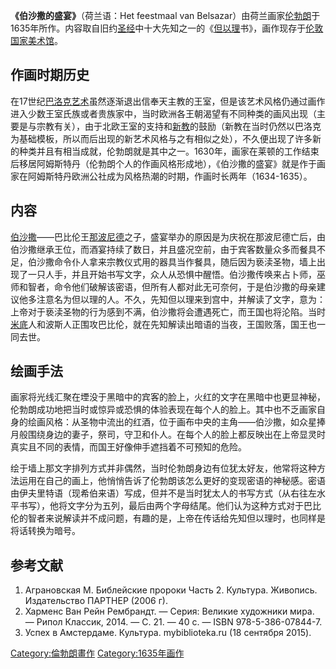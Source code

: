{{copyedit|time=2016-10-08T18:47:38+00:00}}
'''《伯沙撒的盛宴》'''（荷兰语：Het feestmaal van Belsazar）由荷兰画家[[伦勃朗|伦勃朗]]于1635年所作。内容取自旧约[[圣经|圣经]]中十大先知之一的《[[但以理|但以理]]书》，画作现存于[[国家美术馆_(伦敦)|伦敦国家美术馆]]。
== 作画时期历史 ==
在17世纪[[巴洛克艺术|巴洛克艺术]]虽然逐渐退出信奉天主教的王室，但是该艺术风格仍通过画作进入少数王室氏族或者贵族家中，当时欧洲各王朝渴望有不同种类的画风出现（主要是与宗教有关），由于北欧王室的支持和[[新教|新教]]的鼓励（新教在当时仍然以巴洛克为基础模板，所以而后出现的新艺术风格与之有相似之处），不久便出现了许多新的种类并且有相当成就，伦勃朗就是其中之一。1630年，画家在莱顿的工作结束后移居阿姆斯特丹（伦勃朗个人的作画风格形成地），《伯沙撒的盛宴》就是作于画家在阿姆斯特丹欧洲公社成为风格热潮的时期，作画时长两年（1634-1635）。
== 内容 ==
[[伯沙撒|伯沙撒]]——巴比伦王[[那波尼德|那波尼德]]之子，盛宴举办的原因是为庆祝在那波尼德亡后，由伯沙撒继承王位，而酒宴持续了数日，并且盛况空前，由于宾客数量众多而餐具不足，伯沙撒命令仆人拿来宗教仪式用的器具当作餐具，随后因为亵渎圣物，墙上出现了一只人手，并且开始书写文字，众人从恐惧中醒悟。伯沙撒传唤来占卜师，巫师和智者，命令他们破解该密语，但所有人都对此无可奈何，于是伯沙撒的母亲建议他多注意名为但以理的人。不久，先知但以理来到宫中，并解读了文字，意为：上帝对于亵渎圣物的行为感到不满，伯沙撒将会遭遇死亡，而王国也将沦陷。当时[[米底王国|米底]]人和波斯人正围攻巴比伦，就在先知解读出暗语的当夜，王国败落，国王也一同去世。
== 绘画手法 ==
画家将光线汇聚在堙没于黑暗中的宾客的脸上，火红的文字在黑暗中也更显神秘，伦勃朗成功地把当时或惊异或恐惧的体验表现在每个人的脸上。其中也不乏画家自身的绘画风格：从圣物中流出的红酒，位于画布中央的主角——伯沙撒，如众星捧月般围绕身边的妻子，祭司，守卫和仆人。在每个人的脸上都反映出在上帝显灵时真实且不同的表情，而国王好像伸手遮挡着不可预知的危险。

绘于墙上那文字排列方式并非偶然，当时伦勃朗身边有位犹太好友，他常将这种方法运用在自己的画上，他悄悄告诉了伦勃朗该怎么更好的变现密语的神秘感。密语由伊夫里特语（现希伯来语）写成，但并不是当时犹太人的书写方式（从右往左水平书写），他将文字分为五列，最后由两个字母结尾。他们认为这种方式对于巴比伦的智者来说解读并不成问题，有趣的是，上帝在传话给先知但以理时，也同样是将话转换为暗号。
== 参考文献 ==
#Аграновская М. Библейские пророки Часть 2. Культура. Живопись. Издательство ПАРТНЕР (2006 г).
#Харменс Ван Рейн Рембрандт. — Серия: Великие художники мира. — Рипол Классик, 2014. — С. 21. — 40 с. — ISBN 978-5-386-07844-7.
#Успех в Амстердаме. Культура. mybiblioteka.ru (18 сентября 2015).


{{Authority control}}
[[Category:倫勃朗畫作|Category:倫勃朗畫作]]
[[Category:1635年画作|Category:1635年画作]]